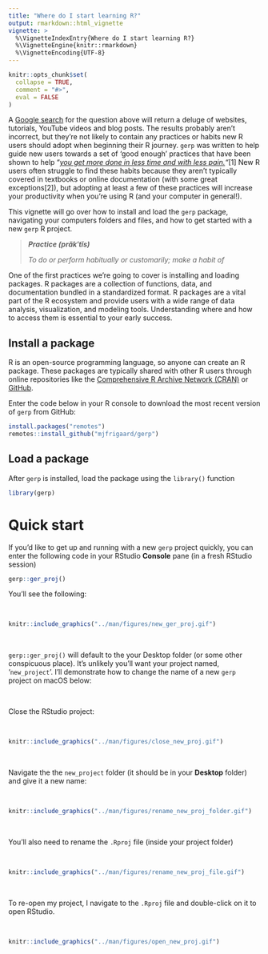 ```yaml
---
title: "Where do I start learning R?"
output: rmarkdown::html_vignette
vignette: >
  %\VignetteIndexEntry{Where do I start learning R?}
  %\VignetteEngine{knitr::rmarkdown}
  %\VignetteEncoding{UTF-8}
---
```


```r
knitr::opts_chunk$set(
  collapse = TRUE,
  comment = "#>", 
  eval = FALSE
)
```


A [Google search](https://bfy.tw/Tx85) for the question above will return a deluge of websites, tutorials, YouTube videos and blog posts. The results probably aren't incorrect, but they're not likely to contain any practices or habits new R users should adopt when beginning their R journey. `gerp` was written to help guide new users towards a set of ‘good enough’ practices that have been shown to help "[*you get more done in less time and with less pain.*](https://journals.plos.org/ploscompbiol/article?id=10.1371/journal.pcbi.1005510#sec028)*"*[1] New R users often struggle to find these habits because they aren’t typically covered in textbooks or online documentation (with some great exceptions[2]), but adopting at least a few of these practices will increase your productivity when you’re using R (and your computer in general!).


This vignette will go over how to install and load the `gerp` package, navigating your computers folders and files, and how to get started with a new `gerp` R project.

> ***Practice (prăk′tĭs)***
> 
> *To do or perform habitually or customarily; make a habit of*

One of the first practices we're going to cover is installing and loading packages. R packages are a collection of functions, data, and documentation bundled in a standardized format. R packages are a vital part of the R ecosystem and provide users with a wide range of data analysis, visualization, and modeling tools. Understanding where and how to access them is essential to your early success.

## Install a package

R is an open-source programming language, so anyone can create an R package. These packages are typically shared with other R users through online repositories like the [Comprehensive R Archive Network (CRAN)](https://cran.r-project.org/web/packages/available_packages_by_name.html) or [GitHub](https://github.com/).

Enter the code below in your R console to download the most recent version of `gerp` from GitHub:

```r
install.packages("remotes")
remotes::install_github("mjfrigaard/gerp")
```

## Load a package

After `gerp` is installed, load the package using the `library()` function

```r
library(gerp)
```

# Quick start

If you'd like to get up and running with a new `gerp` project quickly, you can enter the following code in your RStudio **Console** pane (in a fresh RStudio session)

```r
gerp::ger_proj()
```

You'll see the following:

<br>

```r
knitr::include_graphics("../man/figures/new_ger_proj.gif")
```

<br>

`gerp::ger_proj()` will default to the your Desktop folder  (or some other conspicuous place). It's unlikely you'll want your project named, '`new_project`'. I'll demonstrate how to change the name of a new `gerp` project on macOS below:

<br>

Close the RStudio project:

<br>

```r
knitr::include_graphics("../man/figures/close_new_proj.gif")
```

<br>

Navigate the the `new_project` folder (it should be in your **Desktop** folder) and give it a new name: 

<br>

```r
knitr::include_graphics("../man/figures/rename_new_proj_folder.gif")
```

<br>

You'll also need to rename the `.Rproj` file (inside your project folder)

<br>

```r
knitr::include_graphics("../man/figures/rename_new_proj_file.gif")
```

<br>

To re-open my project, I navigate to the `.Rproj` file and double-click on it to open RStudio.

<br>

```r
knitr::include_graphics("../man/figures/open_new_proj.gif")
```
